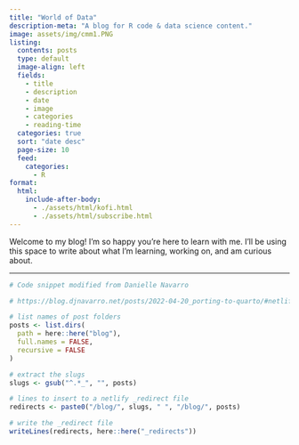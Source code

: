 ```yaml
---
title: "World of Data"
description-meta: "A blog for R code & data science content."
image: assets/img/cmm1.PNG
listing:
  contents: posts
  type: default
  image-align: left
  fields: 
    - title
    - description
    - date
    - image
    - categories
    - reading-time
  categories: true
  sort: "date desc"
  page-size: 10
  feed:
    categories: 
      - R
format:
  html:
    include-after-body:
      - ./assets/html/kofi.html
      - ./assets/html/subscribe.html
---
```


Welcome to my blog! I'm so happy you're here to learn with me. I'll be using this space to write about what I'm learning, working on, and am curious about.

------------------------------------------------------------------------

```r
# Code snippet modified from Danielle Navarro

# https://blog.djnavarro.net/posts/2022-04-20_porting-to-quarto/#netlify-redirects

# list names of post folders
posts <- list.dirs(
  path = here::here("blog"),
  full.names = FALSE,
  recursive = FALSE
)

# extract the slugs
slugs <- gsub("^.*_", "", posts)

# lines to insert to a netlify _redirect file
redirects <- paste0("/blog/", slugs, " ", "/blog/", posts)

# write the _redirect file
writeLines(redirects, here::here("_redirects"))
```
